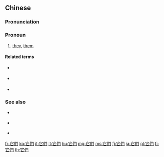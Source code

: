 {{also|它们|牠們}}
==Chinese==
{{zh-forms|s=它们}}

===Pronunciation===
{{zh-pron
|m=tāmen
|c=taa1 mun4
|mn=qz,xm,zz:thaⁿ--bûn/xm:tha--bûn
|ma=y
|cat=pron
}}

===Pronoun===
{{zh-pronoun}}

# {{lb|zh|inanimate}} [[they]], [[them]]

====Related terms====
* {{qualifier|human}} {{zh-l|他們}}
* {{qualifier|human|female only}} {{zh-l|她們}}
* {{qualifier|animals}} {{zh-l|牠們}}

===See also===
{{cmn-personal pronouns}}
* {{qualifier|Cantonese}} {{zh-l|佢哋|tr=keoi5 dei6}}
* {{qualifier|Min Nan}} {{zh-l|𪜶|tr=[[in]]}}
* {{qualifier|Wu}} {{zh-l|伊拉}}

{{zh-cat|Beginning}}

[[fr:它們]]
[[ko:它們]]
[[it:它們]]
[[lt:它們]]
[[hu:它們]]
[[mg:它們]]
[[ms:它們]]
[[fj:它們]]
[[ja:它們]]
[[pl:它們]]
[[fi:它們]]
[[th:它們]]